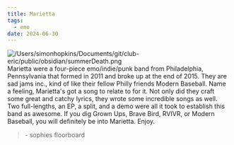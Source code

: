 ```yaml
---
title: Marietta
tags:
  - emo
date: 2024-06-30
---
```

![/Users/simonhopkins/Documents/git/club-eric/public/obsidian/summerDeath.png](file:///Users/simonhopkins/Documents/git/club-eric/public/obsidian/summerDeath.png)
Marietta were a four-piece emo/indie/punk band from Philadelphia, Pennsylvania that formed in 2011 and broke up at the end of 2015. They are sad jams inc., kind of like their fellow Philly friends Modern Baseball. Name a feeling, Marietta's got a song to relate to for it. Not only did they craft some great and catchy lyrics, they wrote some incredible songs as well. Two full-lengths, an EP, a split, and a demo were all it took to establish this band as awesome. If you dig Grown Ups, Brave Bird, RVIVR, or Modern Baseball, you will definitely be into Marietta. Enjoy.

>\- sophies floorboard
